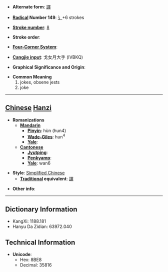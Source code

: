 * '''Alternate form''': [[諢]]

* '''[[Wiktionary:Chinese radical index| Radical]] Number 149''': [[Wiktionary:Chinese radical index 讠|讠]]+6 strokes

* '''[[Wiktionary:Chinese total strokes index|Stroke number]]''': [[Wiktionary:Chinese total strokes index 8|8]]

* '''Stroke order''': 

* '''[[Wiktionary:Chinese four corner index|Four-Corner System]]''': 

* '''[[Wiktionary:Chinese Cangjie index|Cangjie input]]''': 戈女月大手 (IVBKQ)

* '''Graphical Significance and Origin''': 

* '''Common Meaning'''
*#jokes, obsene jests
*# joke


----

== [[Chinese]] [[Hanzi]] ==

* '''Romanizations'''
** '''[[Mandarin]]'''
*** '''[[Pinyin]]''': hùn (hun4)
*** '''[[Wade-Giles]]''': hun<sup>4</sup>
*** '''[[Yale]]''': 
** '''[[Cantonese]]'''
*** '''[[Jyutping]]''':
*** '''[[Penkyamp]]''': 
*** '''[[Yale]]''': wan6

* '''Style''': [[Simplified Chinese]] 
** '''[[Traditional Chinese|Traditional]] equivalent''': [[諢]]

* '''Other info''': 

----

== Dictionary Information ==

* KangXi: 1188.181
* Hanyu Da Zidian: 63972.040

== Technical Information ==

* '''Unicode''':
** Hex: 8BE8
** Decimal: 35816